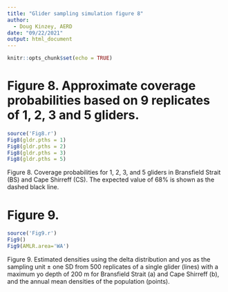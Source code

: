 ---
title: "Glider sampling simulation figure 8"
author:
  - Doug Kinzey, AERD
date: "09/22/2021"
output: html_document
---

```{r setup, include=FALSE}
knitr::opts_chunk$set(echo = TRUE)
```

# Figure 8. Approximate coverage probabilities based on 9 replicates of 1, 2, 3 and 5 gliders.

```{r fig8, fig.width=7,fig.height=7, fig.show="hold", out.width="50%"}
source('Fig8.r')
Fig8(gldr.pths = 1)
Fig8(gldr.pths = 2)
Fig8(gldr.pths = 3)
Fig8(gldr.pths = 5)
```

Figure 8. Coverage probabilities for 1, 2, 3, and 5 gliders in Bransfield Strait (BS) and Cape Shirreff (CS). The expected value of 68% is shown as the dashed black line.


# Figure 9.

```{r fig9, fig.width=7,fig.height=7, fig.show="hold", out.width="50%"}
source('Fig9.r')
Fig9()
Fig9(AMLR.area='WA')
```
Figure 9. Estimated densities using the delta distribution and yos as the sampling unit ± one SD from 500 replicates of a single glider (lines) with a maximum yo depth of 200 m for Bransfield Strait (a) and Cape Shirreff (b), and the annual mean densities of the population (points).
